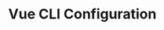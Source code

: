 ---
id: "q_vue_med_019"
questionType: "MULTIPLE_CHOICE"
title: "Vue CLI Configuration"
description: "Which file is used to configure Vue CLI projects?"
difficulty: "MEDIUM"
category: "Vue"
options:
  - "vue.config.js"
  - "cli.config.js"
  - "config.vue"
  - "main.config.js"
correctAnswer: 0
---